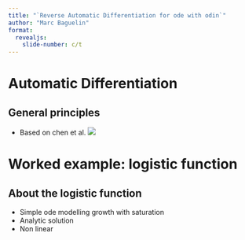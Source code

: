 ```yaml
---
title: "`Reverse Automatic Differentiation for ode with odin`"
author: "Marc Baguelin"
format:
  revealjs:
    slide-number: c/t
---
```


# Automatic Differentiation

## General principles

- Based on chen et al.
![](images/ode_AD_chen.png)

# Worked example: logistic function

## About the logistic function

- Simple ode modelling growth with saturation
- Analytic solution
- Non linear

<!--  LocalWords:  revealjs sprintf writeLines readLines 
 -->
